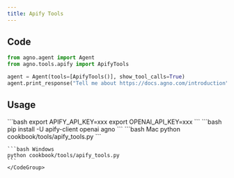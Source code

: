 ```yaml
---
title: Apify Tools
---
```


## Code

```python cookbook/tools/apify_tools.py
from agno.agent import Agent
from agno.tools.apify import ApifyTools

agent = Agent(tools=[ApifyTools()], show_tool_calls=True)
agent.print_response("Tell me about https://docs.agno.com/introduction", markdown=True)
```

## Usage

<Steps>
  <Snippet file="create-venv-step.mdx" />

  <Step title="Set your API key">
    ```bash
    export APIFY_API_KEY=xxx
    export OPENAI_API_KEY=xxx
    ```
  </Step>

  <Step title="Install libraries">
    ```bash
    pip install -U apify-client openai agno
    ```
  </Step>

  <Step title="Run Agent">
    <CodeGroup>
    ```bash Mac
    python cookbook/tools/apify_tools.py
    ```

    ```bash Windows
    python cookbook/tools/apify_tools.py
    ```
    </CodeGroup>
  </Step>
</Steps>